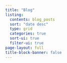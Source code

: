 ```yaml
---
title: "Blog"
listing:
  contents: blog_posts
  sort: "date desc"
  type: grid
  categories: true
  sort-ui: true
  filter-ui: true
page-layout: full
title-block-banner: false
---
```

